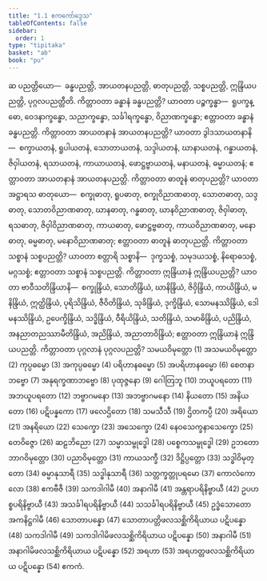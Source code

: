 ```yaml
---
title: "1.1 ဧကကော်ဒ္ဒေသ"
tableOfContents: false
sidebar:
  order: 1
type: "tipitaka"
basket: "ab"
book: "pu"
---
```



<DynamicBreadcrumb />

<Division number="1" book="pu">

<Paragraph number="2" book="pu">
ဆ ပညတ္တိယော—  ခန္ဓပညတ္တိ, အာယတနပညတ္တိ, ဓာတုပညတ္တိ, သစ္စပညတ္တိ, ဣန္ဒြိယပညတ္တိ, ပုဂ္ဂလပညတ္တီတိ.
</Paragraph>

</Division>
<Division number="2" book="pu">

<Paragraph number="3" book="pu">
ကိတ္တာဝတာ ခန္ဓာနံ ခန္ဓပညတ္တိ? ယာဝတာ ပဉ္စက္ခန္ဓာ—  ရူပက္ခန္ဓော, ဝေဒနာက္ခန္ဓော, သညာက္ခန္ဓော, သင်္ခါရက္ခန္ဓော, ဝိညာဏက္ခန္ဓော; ဧတ္တာဝတာ ခန္ဓာနံ ခန္ဓပညတ္တိ.
</Paragraph>

</Division>
<Division number="3" book="pu">

<Paragraph number="4" book="pu">
ကိတ္တာဝတာ အာယတနာနံ အာယတနပညတ္တိ? ယာဝတာ ဒွါဒသာယတနာနိ—  စက္ခာယတနံ, ရူပါယတနံ, သောတာယတနံ, သဒ္ဒါယတနံ, ဃာနာယတနံ, ဂန္ဓာယတနံ, ဇိဝှါယတနံ, ရသာယတနံ, ကာယာယတနံ, ဖောဋ္ဌဗ္ဗာယတနံ, မနာယတနံ, ဓမ္မာယတနံ; ဧတ္တာဝတာ အာယတနာနံ အာယတနပညတ္တိ.
</Paragraph>

</Division>
<Division number="4" book="pu">

<Paragraph number="5" book="pu">
ကိတ္တာဝတာ ဓာတူနံ ဓာတုပညတ္တိ? ယာဝတာ အဋ္ဌာရသ ဓာတုယော—  စက္ခုဓာတု, ရူပဓာတု, စက္ခုဝိညာဏဓာတု, သောတဓာတု, သဒ္ဒဓာတု, သောတဝိညာဏဓာတု, ဃာနဓာတု, ဂန္ဓဓာတု, ဃာနဝိညာဏဓာတု, ဇိဝှါဓာတု, ရသဓာတု, ဇိဝှါဝိညာဏဓာတု, ကာယဓာတု, ဖောဋ္ဌဗ္ဗဓာတု, ကာယဝိညာဏဓာတု, မနောဓာတု, ဓမ္မဓာတု, မနောဝိညာဏဓာတု; ဧတ္တာဝတာ ဓာတူနံ ဓာတုပညတ္တိ.
</Paragraph>

</Division>
<Division number="5" book="pu">

<Paragraph number="6" book="pu">
ကိတ္တာဝတာ သစ္စာနံ သစ္စပညတ္တိ? ယာဝတာ စတ္တာရိ သစ္စာနိ—  ဒုက္ခသစ္စံ, သမုဒယသစ္စံ, နိရောဓသစ္စံ, မဂ္ဂသစ္စံ; ဧတ္တာဝတာ သစ္စာနံ သစ္စပညတ္တိ.
</Paragraph>

</Division>
<Division number="6" book="pu">

<Paragraph number="7" book="pu">
ကိတ္တာဝတာ ဣန္ဒြိယာနံ ဣန္ဒြိယပညတ္တိ? ယာဝတာ ဗာဝီသတိန္ဒြိယာနိ—  စက္ခုန္ဒြိယံ, သောတိန္ဒြိယံ, ဃာနိန္ဒြိယံ, ဇိဝှိန္ဒြိယံ, ကာယိန္ဒြိယံ, မနိန္ဒြိယံ, ဣတ္ထိန္ဒြိယံ, ပုရိသိန္ဒြိယံ, ဇီဝိတိန္ဒြိယံ, သုခိန္ဒြိယံ, ဒုက္ခိန္ဒြိယံ, သောမနဿိန္ဒြိယံ, ဒေါမနဿိန္ဒြိယံ, ဥပေက္ခိန္ဒြိယံ, သဒ္ဓိန္ဒြိယံ, ဝီရိယိန္ဒြိယံ, သတိန္ဒြိယံ, သမာဓိန္ဒြိယံ, ပညိန္ဒြိယံ, အနညာတညဿာမီတိန္ဒြိယံ, အညိန္ဒြိယံ, အညာတာဝိန္ဒြိယံ; ဧတ္တာဝတာ ဣန္ဒြိယာနံ ဣန္ဒြိယပညတ္တိ.
</Paragraph>

</Division>
<Division number="7" book="pu">

<Paragraph number="8" book="pu">
<Emphasis>ကိတ္တာဝတာ ပုဂ္ဂလာနံ ပုဂ္ဂလပညတ္တိ?</Emphasis>
</Paragraph>

<Paragraph number="9" book="pu">
သမယဝိမုတ္တော (1)
</Paragraph>

<Paragraph number="10" book="pu">
အသမယဝိမုတ္တော (2)
</Paragraph>

<Paragraph number="11" book="pu">
ကုပ္ပဓမ္မော (3)
</Paragraph>

<Paragraph number="12" book="pu">
အကုပ္ပဓမ္မော (4)
</Paragraph>

<Paragraph number="13" book="pu">
ပရိဟာနဓမ္မော (5)
</Paragraph>

<Paragraph number="14" book="pu">
အပရိဟာနဓမ္မော (6)
</Paragraph>

<Paragraph number="15" book="pu">
စေတနာဘဗ္ဗော (7)
</Paragraph>

<Paragraph number="16" book="pu">
အနုရက္ခဏာဘဗ္ဗော (8)
</Paragraph>

<Paragraph number="17" book="pu">
ပုထုဇ္ဇနော (9)
</Paragraph>

<Paragraph number="18" book="pu">
ဂေါတြဘူ (10)
</Paragraph>

<Paragraph number="19" book="pu">
ဘယူပရတော (11)
</Paragraph>

<Paragraph number="20" book="pu">
အဘယူပရတော (12)
</Paragraph>

<Paragraph number="21" book="pu">
ဘဗ္ဗာဂမနော (13)
</Paragraph>

<Paragraph number="22" book="pu">
အဘဗ္ဗာဂမနော (14)
</Paragraph>

<Paragraph number="23" book="pu">
နိယတော (15)
</Paragraph>

<Paragraph number="24" book="pu">
အနိယတော (16)
</Paragraph>

<Paragraph number="25" book="pu">
ပဋိပန္နကော (17)
</Paragraph>

<Paragraph number="26" book="pu">
ဖလေဌိတော (18)
</Paragraph>

<Paragraph number="27" book="pu">
သမသီသီ (19)
</Paragraph>

<Paragraph number="28" book="pu">
ဌိတကပ္ပီ (20)
</Paragraph>

<Paragraph number="29" book="pu">
အရိယော (21)
</Paragraph>

<Paragraph number="30" book="pu">
အနရိယော (22)
</Paragraph>

<Paragraph number="31" book="pu">
သေက္ခော (23)
</Paragraph>

<Paragraph number="32" book="pu">
အသေက္ခော (24)
</Paragraph>

<Paragraph number="33" book="pu">
နေဝသေက္ခနာသေက္ခော (25)
</Paragraph>

<Paragraph number="34" book="pu">
တေဝိဇ္ဇော (26)
</Paragraph>

<Paragraph number="35" book="pu">
ဆဠဘိညော (27)
</Paragraph>

<Paragraph number="36" book="pu">
သမ္မာသမ္ဗုဒ္ဓေါ (28)
</Paragraph>

<Paragraph number="37" book="pu">
ပစ္စေကသမ္ဗုဒ္ဓေါ (29)
</Paragraph>

<Paragraph number="38" book="pu">
ဥဘတောဘာဂဝိမုတ္တော (30)
</Paragraph>

<Paragraph number="39" book="pu">
ပညာဝိမုတ္တော (31)
</Paragraph>

<Paragraph number="40" book="pu">
ကာယသက္ခီ (32)
</Paragraph>

<Paragraph number="41" book="pu">
ဒိဋ္ဌိပ္ပတ္တော (33)
</Paragraph>

<Paragraph number="42" book="pu">
သဒ္ဓါဝိမုတ္တော (34)
</Paragraph>

<Paragraph number="43" book="pu">
ဓမ္မာနုသာရီ (35)
</Paragraph>

<Paragraph number="44" book="pu">
သဒ္ဓါနုသာရီ (36)
</Paragraph>

<Paragraph number="45" book="pu">
သတ္တက္ခတ္တုပရမော (37)
</Paragraph>

<Paragraph number="46" book="pu">
ကောလံကောလော (38)
</Paragraph>

<Paragraph number="47" book="pu">
ဧကဗီဇီ (39)
</Paragraph>

<Paragraph number="48" book="pu">
သကဒါဂါမီ (40)
</Paragraph>

<Paragraph number="49" book="pu">
အနာဂါမီ (41)
</Paragraph>

<Paragraph number="50" book="pu">
အန္တရာပရိနိဗ္ဗာယီ (42)
</Paragraph>

<Paragraph number="51" book="pu">
ဥပဟစ္စပရိနိဗ္ဗာယီ (43)
</Paragraph>

<Paragraph number="52" book="pu">
အသင်္ခါရပရိနိဗ္ဗာယီ (44)
</Paragraph>

<Paragraph number="53" book="pu">
သသင်္ခါရပရိနိဗ္ဗာယီ (45)
</Paragraph>

<Paragraph number="54" book="pu">
ဥဒ္ဓံသောတောအကနိဋ္ဌဂါမီ (46)
</Paragraph>

<Paragraph number="55" book="pu">
သောတာပန္နော (47)
</Paragraph>

<Paragraph number="56" book="pu">
သောတာပတ္တိဖလသစ္ဆိကိရိယာယ ပဋိပန္နော (48)
</Paragraph>

<Paragraph number="57" book="pu">
သကဒါဂါမီ (49)
</Paragraph>

<Paragraph number="58" book="pu">
သကဒါဂါမိဖလသစ္ဆိကိရိယာယ ပဋိပန္နော (50)
</Paragraph>

<Paragraph number="59" book="pu">
အနာဂါမီ (51)
</Paragraph>

<Paragraph number="60" book="pu">
အနာဂါမိဖလသစ္ဆိကိရိယာယ ပဋိပန္နော (52)
</Paragraph>

<Paragraph number="61" book="pu">
အရဟာ (53)
</Paragraph>

<Paragraph number="62" book="pu">
အရဟတ္တဖလသစ္ဆိကိရိယာယ ပဋိပန္နော (54)

</Paragraph>
</Division>

<Paragraph number="63" type="center" book="pu">
ဧကကံ.
</Paragraph>